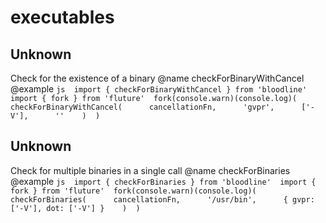 # executables



## Unknown

 Check for the existence of a binary  @name checkForBinaryWithCancel  @example  ```js  import { checkForBinaryWithCancel } from 'bloodline'  import { fork } from 'fluture'  fork(console.warn)(console.log)(    checkForBinaryWithCancel(      cancellationFn,      'gvpr',      ['-V'],      ''    )  )  ```


## Unknown

 Check for multiple binaries in a single call  @name checkForBinaries  @example  ```js  import { checkForBinaries } from 'bloodline'  import { fork } from 'fluture'  fork(console.warn)(console.log)(    checkForBinaries(      cancellationFn,      '/usr/bin',      { gvpr: ['-V'], dot: ['-V'] }    )  )  ```

